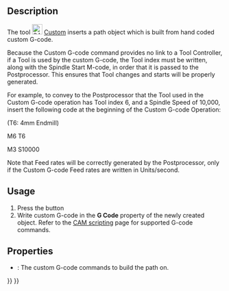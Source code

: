 <languages/>

{{Docnav
|[[CAM_Stop|Stop]]
|[[CAM_Probe|Probe]]
|[[CAM_Workbench|CAM]]
|IconL=CAM_Stop.svg
|IconR=CAM_Probe.svg
|IconC=Workbench_CAM.svg
}}

<div class="mw-translate-fuzzy">
{{GuiCommand/ru
|Name=Path Custom
|Name/ru=Path Custom
|MenuLocation=Path → Supplemental Commands → Дополнительно
|Workbenches=[[Path_Workbench/ru|Path]]
|Shortcut=
|SeeAlso=
}}
</div>

==Description== 

The tool [[Image:CAM_Custom.svg|24px]] [[CAM_Custom|Custom]] inserts a path object which is built from hand coded custom G-code.

Because the Custom G-code command provides no link to a Tool Controller, if a Tool is used by the custom G-code, the Tool index must be written, along with the Spindle Start M-code, in order that it is passed to the Postprocessor. This ensures that Tool changes and starts will be properly generated.

For example, to convey to the Postprocessor that the Tool used in the Custom G-code operation has Tool index 6, and a Spindle Speed of 10,000, insert the following code at the beginning of the Custom G-code Operation:

(T6: 4mm Endmill)

M6 T6

M3 S10000

Note that Feed rates will be correctly generated by the Postprocessor, only if the Custom G-code Feed rates are written in Units/second.

==Usage== 

# Press the {{KEY|[[Image:CAM_Custom.svg|16px]] [[CAM_Custom|Custom]]}} button
# Write custom G-code in the '''G Code''' property of the newly created object. Refer to the [[CAM_scripting|CAM scripting]] page for supported G-code commands.

==Properties== 

* {{PropertyData|G Code}}: The custom G-code commands to build the path on.


{{Docnav
|[[CAM_Stop|Stop]]
|[[CAM_Probe|Probe]]
|[[CAM_Workbench|CAM]]
|IconL=CAM_Stop.svg
|IconR=CAM_Probe.svg
|IconC=Workbench_CAM.svg
}}

{{CAM_Tools_navi{{#translation:}}}}
{{Userdocnavi{{#translation:}}}}